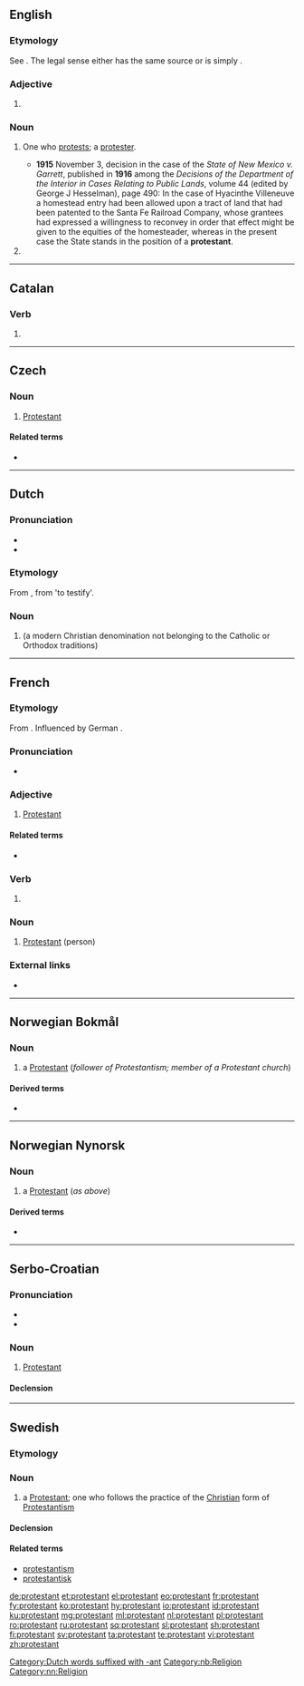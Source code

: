{{also|Protestant}}
==English==

===Etymology===
See {{m|en|Protestant}}. The legal sense either has the same source or is simply {{suffix|protest|ant|lang=en}}.

===Adjective===
{{en-adj}}

# {{alternative case form of|Protestant|lang=en}}
#: {{ux|en|a '''protestant''' effort}}
#: {{ux|en|'''protestant''' work ethic}}

===Noun===
{{en-noun}}

# {{lb|en|chiefly|legal}} One who [[protest]]s; a [[protester]].
#* '''1915''' November 3, decision in the case of the ''State of New Mexico v. Garrett'', published in '''1916''' among the ''Decisions of the Department of the Interior in Cases Relating to Public Lands'', volume 44 (edited by George J Hesselman), page 490: In the case of Hyacinthe Villeneuve a homestead entry had been allowed upon a tract of land that had been patented to the Santa Fe Railroad Company, whose grantees had expressed a willingness to reconvey in order that effect might be given to the equities of the homesteader, whereas in the present case the State stands in the position of a '''protestant'''.
# {{alternative case form of|Protestant|lang=en}}

----

==Catalan==

===Verb===
{{head|ca|verb form}}

# {{ca-verb form of|t=pres|m=ptc|protestar}}

----

==Czech==

===Noun===
{{cs-noun|g=m}}

# [[Protestant]] {{gloss|person}}

====Related terms====
* {{l|cs|protestantství|g=n}}

----

==Dutch==
{{wikipedia|lang=nl}}

===Pronunciation===
* {{audio|Nl-protestant.ogg|Audio|lang=nl}}
* {{hyphenation|pro|tes|tant|lang=nl}}

===Etymology===
From {{der|nl|fr|protestant}}, from {{der|nl|la|prōtestārī}} 'to testify'.

===Noun===
{{nl-noun|m|-en|protestantje}}

# {{l|en|Protestant}} (a modern Christian denomination not belonging to the Catholic or Orthodox traditions)

[[Category:Dutch words suffixed with -ant]]

----

==French==

===Etymology===
From {{suffix|protester|ant|lang=fr}}. Influenced by German {{m|de|Protestant}}.

===Pronunciation===
* {{audio|Fr-protestant.ogg|Audio|lang=fr}}

===Adjective===
{{fr-adj}}

# [[Protestant]]

====Related terms====
* {{l|fr|protestantisme}}

===Verb===
{{head|fr|present participle}}

# {{present participle of|protester|lang=fr|nocat=1}}

===Noun===
{{fr-noun|m|f=protestante}}

# [[Protestant]] (person)

===External links===
* {{R:TLFi}}

----

==Norwegian Bokmål==
{{wikipedia|lang=no|protestantisme}}

===Noun===
{{head|nb|noun|g=m|definite singular|protestanten|indefinite plural|protestanter|definite plural|protestantene}}

# a [[Protestant]] (''follower of Protestantism; member of a Protestant church'')

====Derived terms====
* {{l|nb|protestantisk}}

[[Category:nb:Religion]]

----

==Norwegian Nynorsk==

===Noun===
{{head|nn|noun|g=m|definite singular|protestanten|indefinite plural|protestantar|definite plural|protestantane}}

# a [[Protestant]] (''as above'')

====Derived terms====
* {{l|nn|protestantisk}}

[[Category:nn:Religion]]

----

==Serbo-Croatian==

===Pronunciation===
* {{IPA|/protěstant/|lang=sh}}
* {{hyphenation|pro|te|stant|lang=sh}}

===Noun===
{{sh-noun|g=m|head=protèstant|r|протѐстант}}

# {{lb|sh|Christianity}} [[Protestant]]

====Declension====
{{sh-decl-noun
|protèstant|protestanti
|protestanta|protèstanātā
|protestantu|protestantima
|protestanta|protestante
|protestante|protestanti
|protestantu|protestantima
|protestantom|protestantima
}}

----

==Swedish==

===Etymology===
{{suffix|protest|ant|lang=sv}}

===Noun===
{{sv-noun|c}}

# a [[Protestant]]; one who follows the practice of the [[Christian]] form of [[Protestantism]]

====Declension====
{{sv-infl-noun-c-er}}

====Related terms====
*[[protestantism#Svenska|protestantism]]
*[[protestantisk]]

[[de:protestant]]
[[et:protestant]]
[[el:protestant]]
[[eo:protestant]]
[[fr:protestant]]
[[fy:protestant]]
[[ko:protestant]]
[[hy:protestant]]
[[io:protestant]]
[[id:protestant]]
[[ku:protestant]]
[[mg:protestant]]
[[ml:protestant]]
[[nl:protestant]]
[[pl:protestant]]
[[ro:protestant]]
[[ru:protestant]]
[[sq:protestant]]
[[sl:protestant]]
[[sh:protestant]]
[[fi:protestant]]
[[sv:protestant]]
[[ta:protestant]]
[[te:protestant]]
[[vi:protestant]]
[[zh:protestant]]